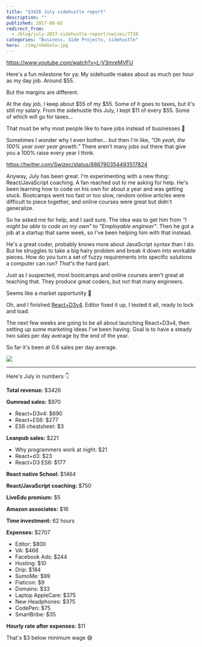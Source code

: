```yaml
---
title: "$3426 July sidehustle report"
description: ""
published: 2017-08-02
redirect_from:
  - /blog/july-2017-sidehustle-report/swizec/7728
categories: "Business, Side Projects, sidehustle"
hero: ./img/x9dUvCu.jpg
---
```


https://www.youtube.com/watch?v=L-V3mreMVFU

Here's a fun milestone for ya: My sidehustle makes about as much per hour as my day job. Around $55.

But the margins are different.

At the day job, I keep about $55 of my $55. Some of it goes to taxes, but it's still _my_ salary. From the sidehustle this July, I kept $11 of every $55. Some of which will go for taxes…

That must be why most people like to have jobs instead of businesses 🤔

Sometimes I wonder why I even bother… but then I'm like, _"Oh yeah, the 100% year over year growth.”_ There aren't many jobs out there that give you a 100% raise every year I think.

https://twitter.com/Swizec/status/886790354493517824

Anyway, July has been great. I'm experimenting with a new thing: React/JavaScript coaching. A fan reached out to me asking for help. He's been learning how to code on his own for about a year and was getting stuck. Bootcamps went too fast or too slow, random online articles were difficult to piece together, and online courses were great but didn't generalize.

So he asked me for help, and I said sure. The idea was to get him from _"I might be able to code on my own"_ to _"Employable engineer"_. Then he got a job at a startup that same week, so I've been helping him with that instead.

He's a great coder, probably knows more about JavaScript syntax than I do. But he struggles to take a big hairy problem and break it down into workable pieces. How do you turn a set of fuzzy requirements into specific solutions a computer can run? _That's_ the hard part.

Just as I suspected, most bootcamps and online courses aren't great at teaching that. They produce great coders, but not that many engineers.

Seems like a market opportunity 🤔

Oh, and I finished [React+D3v4](https://gum.co/mTWg). Editor fixed it up, I tested it all, ready to lock and load.

The next few weeks are going to be all about launching React+D3v4, then setting up some marketing ideas I've been having. Goal is to have a steady two sales per day average by the end of the year.

So far it's been at 0.6 sales per day average.

![](./img/x9dUvCu.jpg)

---

Here's July in numbers 👇

**Total revenue:** $3426

**Gumroad sales:** $970

- React+D3v4: $690
- React+ES6: $277
- ES6 cheatsheet: $3

**Leanpub sales:** $221

- Why programmers work at night: $21
- React+d3: $23
- React+D3 ES6: $177

**React native School:** $1464

**React/JavaScript coaching:** $750

**LiveEdu premium:** $5

**Amazon associates:** $16

**Time investment:** 62 hours

**Expenses:** $2707

- Editor: $800
- VA: $468
- Facebook Ads: $244
- Hosting: $10
- Drip: $184
- SumoMe: $99
- Flaticon: $9
- Domains: $33
- Laptop AppleCare: $375
- New Headphones: $375
- CodePen: $75
- SmartBribe: $35

**Hourly rate after expenses:** $11

That's $3 below minimum wage 😅
